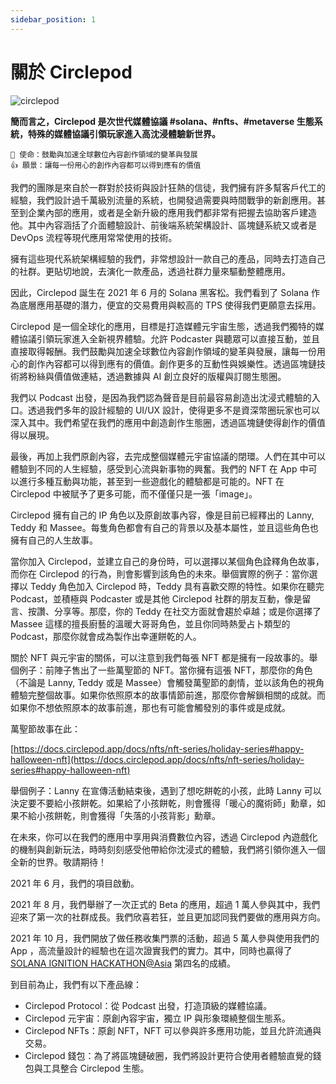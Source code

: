```yaml
---
sidebar_position: 1
---
```


# 關於 Circlepod

![circlepod](/img/about/Banner_春.png)

**簡而言之，Circlepod 是次世代媒體協議 #solana、#nfts、#metaverse 生態系統，特殊的媒體協議引領玩家進入高沈浸體驗新世界。**

```
🚀 使命：鼓勵與加速全球數位內容創作領域的變革與發展
👍 願景：讓每一份用心的創作內容都可以得到應有的價值
```

我們的團隊是來自於一群對於技術與設計狂熱的信徒，我們擁有許多幫客戶代工的經驗，我們設計過千萬級別流量的系統，也開發過需要與時間戰爭的新創應用。甚至到企業內部的應用，或者是全新升級的應用我們都非常有把握去協助客戶建造他。其中內容涵括了介面體驗設計、前後端系統架構設計、區塊鏈系統又或者是 DevOps 流程等現代應用常常使用的技術。

擁有這些現代系統架構經驗的我們，非常想設計一款自己的產品，同時去打造自己的社群。更貼切地說，去演化一款產品，透過社群力量來驅動整體應用。

因此，Circlepod 誕生在 2021 年 6 月的 Solana 黑客松。我們看到了 Solana 作為底層應用基礎的潛力，便宜的交易費用與較高的 TPS 使得我們更願意去採用。

Circlepod 是一個全球化的應用，目標是打造媒體元宇宙生態，透過我們獨特的媒體協議引領玩家進入全新視界體驗。允許 Podcaster 與聽眾可以直接互動，並且直接取得報酬。我們鼓勵與加速全球數位內容創作領域的變革與發展，讓每一份用心的創作內容都可以得到應有的價值。創作更多的互動性與娛樂性。透過區塊鏈技術將粉絲與價值做連結，透過數據與 AI 創立良好的版權與訂閱生態圈。

我們以 Podcast 出發，是因為我們認為聲音是目前最容易創造出沈浸式體驗的入口。透過我們多年的設計經驗的 UI/UX 設計，使得更多不是資深幣圈玩家也可以深入其中。我們希望在我們的應用中創造創作生態圈，透過區塊鏈使得創作的價值得以展現。

最後，再加上我們原創內容，去完成整個媒體元宇宙協議的閉環。人們在其中可以體驗到不同的人生經驗，感受到心流與新事物的興奮。我們的 NFT 在 App 中可以進行多種互動與功能，甚至到一些遊戲化的體驗都是可能的。NFT 在 Circlepod 中被賦予了更多可能，而不僅僅只是一張「image」。

Circlepod 擁有自己的 IP 角色以及原創故事內容，像是目前已經釋出的 Lanny, Teddy 和 Massee。每隻角色都會有自己的背景以及基本屬性，並且這些角色也擁有自己的人生故事。

當你加入 Circlepod，並建立自己的身份時，可以選擇以某個角色詮釋角色故事，而你在 Circlepod 的行為，則會影響到該角色的未來。舉個實際的例子：當你選擇以 Teddy 角色加入 Circlepod 時，Teddy 具有喜歡交際的特性。如果你在聽完 Podcast，並積極與 Podcaster 或是其他 Circlepod 社群的朋友互動，像是留言、按讚、分享等。那麼，你的 Teddy 在社交方面就會趨於卓越；或是你選擇了 Massee 這樣的擅長廚藝的溫暖大哥哥角色，並且你同時熱愛占卜類型的 Podcast，那麼你就會成為製作出幸運餅乾的人。

關於 NFT 與元宇宙的關係，可以注意到我們每張 NFT 都是擁有一段故事的。舉個例子：前陣子售出了一些萬聖節的 NFT。當你擁有這張 NFT，那麼你的角色（不論是 Lanny, Teddy 或是 Massee）會觸發萬聖節的劇情，並以該角色的視角體驗完整個故事。如果你依照原本的故事情節前進，那麼你會解鎖相關的成就。而如果你不想依照原本的故事前進，那也有可能會觸發別的事件或是成就。

萬聖節故事在此：

[https://docs.circlepod.app/docs/nfts/nft-series/holiday-series#happy-halloween-nft](https://docs.circlepod.app/docs/nfts/nft-series/holiday-series#happy-halloween-nft)

舉個例子：Lanny 在宣傳活動結束後，遇到了想吃餅乾的小孩，此時 Lanny 可以決定要不要給小孩餅乾。如果給了小孩餅乾，則會獲得「暖心的魔術師」勳章，如果不給小孩餅乾，則會獲得「失落的小孩背影」勳章。

在未來，你可以在我們的應用中享用與消費數位內容，透過 Circlepod 內遊戲化的機制與創新玩法，時時刻刻感受他帶給你沈浸式的體驗，我們將引領你進入一個全新的世界。敬請期待！

2021 年 6 月，我們的項目啟動。

2021 年 8 月，我們舉辦了一次正式的 Beta 的應用，超過 1 萬人參與其中，我們迎來了第一次的社群成長。我們欣喜若狂，並且更加認同我們要做的應用與方向。

2021 年 10 月，我們開放了做任務收集門票的活動，超過 5 萬人參與使用我們的 App ，高流量設計的經驗也在這次證實我們的實力。其中，同時也贏得了[SOLANA IGNITION HACKATHON@Asia](https://hackerlink.io/zh/grant/Solana/H9Mo1aNgz1Xcqirvt3b6g8xSPxgkcTMjEVfyGcG6pFsh) 第四名的成績。

到目前為止，我們有以下產品線：
* Circlepod Protocol：從 Podcast 出發，打造頂級的媒體協議。
* Circlepod 元宇宙：原創內容宇宙，獨立 IP 與形象環繞整個生態系。
* Circlepod NFTs：原創 NFT，NFT 可以參與許多應用功能，並且允許流通與交易。
* Circlepod 錢包：為了將區塊鏈破圈，我們將設計更符合使用者體驗直覺的錢包與工具整合 Circlepod 生態。